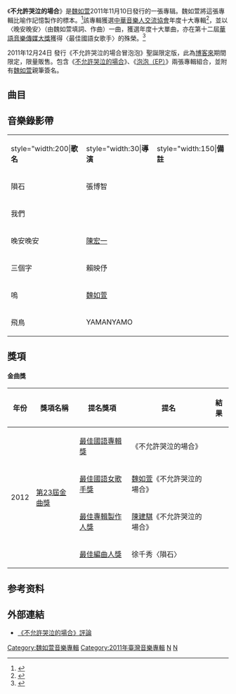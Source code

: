 {{Album infobox | 
|  Name        = 不允許哭泣的場合
|  Type        = 專輯
|  Artist      = [[魏如萱|魏如萱]]
|  Cover       = 不允許哭泣的場合.jpg
|  Released    = 2011年11月10日
|  Genre       = 華語流行音樂
|  Length      = 51:49
|  Label       = [[亞神音樂|亞神音樂]]<ref>{{cite web|url=https://www.bamid.gov.tw/information_176_64136.html|title=第23屆金曲獎流行音樂類入圍名單|publisher=文化部影視及流行音樂產業局|quote=不允許哭泣的場合／亞神音樂娛樂股份有限公司|accessdate=2020-04-20|archive-date=2019-09-29|archive-url=https://web.archive.org/web/20190929192749/https://www.bamid.gov.tw/information_176_64136.html|dead-url=no}}</ref>
|  Producer    = [[陳建騏|陳建騏]]
|  Last album  = [[優雅的刺蝟|優雅的刺蝟]]<br/>（2010年）
|  This album  = [[不允許哭泣的場合|不允許哭泣的場合]]<br/>（2011年）
|  Next album  = [[還是要相信愛情啊混蛋們|還是要相信愛情啊混蛋們]]<br/>（2014年）
| Reviews       = 
*[[HitFM聯播網|Hit Fm]] - 2011年度十大專輯
*[[中華音樂人交流協會|中華音樂人交流協會]] - 2011年度十大專輯
}}
《'''不允許哭泣的場合'''》是[[魏如萱|魏如萱]]2011年11月10日發行的一張專辑。魏如萱將這張專輯比喻作記憶製作的標本。<ref>{{Cite web |url=http://tw.kkbox.com/album/7IH-zw7CGF4PqA0F1BF70091-index.html#album-description |title=不允許哭泣的場合專輯介紹 |access-date=2012-07-18 |archive-url=https://web.archive.org/web/20120315063606/http://tw.kkbox.com/album/7IH-zw7CGF4PqA0F1BF70091-index.html#album-description |archive-date=2012-03-15 |dead-url=yes }}</ref>該專輯獲選[[中華音樂人交流協會|中華音樂人交流協會]]年度十大專輯<ref>{{Cite web |url=http://www.musicman.org.tw/musicman/library_detail.php?song_no=63 |title=中華音樂人交流協會年度十大專輯 |accessdate=2012-07-18 |archive-date=2009-06-01 |archive-url=https://web.archive.org/web/20090601190032/http://www.musicman.org.tw/musicman/library_detail.php?song_no=63 |dead-url=yes }}</ref>，並以〈晚安晚安〉（由魏如萱填詞、作曲）一曲，獲選年度十大單曲，亦在第十二屆[[華語音樂傳媒大獎|華語音樂傳媒大獎]]獲得〈最佳國語女歌手〉的殊榮。<ref>{{Cite web |url=http://m2.21cn.com/topic/music/mediaawards12/ |title=華語音樂傳媒大獎 |accessdate=2012-07-18 |archive-date=2012-07-23 |archive-url=https://web.archive.org/web/20120723070658/http://m2.21cn.com/topic/music/mediaawards12/ |dead-url=no }}</ref>

2011年12月24日 發行《不允許哭泣的場合冒泡泡》聖誕限定版，此為[[博客來|博客來]]期間限定，限量販售。包含《[[不允許哭泣的場合|不允許哭泣的場合]]》、《[[泡泡_(單曲)|泡泡（EP）]]》兩張專輯組合，並附有[[魏如萱|魏如萱]]親筆簽名。

== 曲目 ==
{{Tracklist
| total_length = 51:49

| title1 = 溶話<br />
| note1 = <small>''Bubble Life''</small>
| longnote1 = 
| music1 = 魏如萱、張瀚中
| lyrics1 = [[魏如萱|魏如萱]]
| arranger1 = 羅恩妮
| length1 = 5:09

| title2 = 三個字<br />
| note2 = <small>''Close Friends''</small>
| longnote2 = 
| music2 = 韓立康
| lyrics2 = 魏如萱
| arranger2 = 韓立康
| length2 = 3:43

| title3 = 一時<br />
| note3 = <small>''Once''</small>
| longnote3 = 
| music3 = 魏如萱
| lyrics3 = 魏如萱
| arranger3 =  Peter@the marshmallow kisses
| length3 = 3:14

| title4 = 脫光光<br />
| note4 = <small>''Naked In The Dark''</small>
| longnote4 = 
| music4 = 魏如萱
| lyrics4 = 魏如萱
| arranger4 = Oliver
| length4 = 4:30

| title5 = 抽屜<br />
| note5 = <small>''Drawers''</small>
| longnote5 = 
| music5 = 張瀚中
| lyrics5 =
| arranger5 = 
| length5 = 2:06

| title6 = 隕石<br />
| note6 = <small>''One Stone, One Story''</small>
| longnote6 = 
| music6 = [[陳建騏|陳建騏]]
| lyrics6 = 魏如萱
| arranger6 = 徐千秀
| length6 = 4:41

| title7 = 勾引<br />
| note7 = <small>''Lovers''</small>
| longnote7 = 
| music7 = 陳建騏
| lyrics7 = [[李格弟|李格弟]]
| arranger7 = 陳建騏
| length7 = 8:07

| title8 = 晚安晚安<br />
| note8 = <small>''Bonne Nuit''</small>
| longnote8 = 
| music8 = 魏如萱
| lyrics8 = 魏如萱
| arranger8 = 陳建騏
| length8 = 3:56

| title9 =  我們<br />
| note9 = <small>''Us''</small>
| longnote9 = 
| music9 = [[雷光夏|雷光夏]]
| lyrics9 = 雷光夏
| arranger9 = 韓立康
| length9 = 4:01

| title10 = 飛鳥<br />
| note10 = <small>''Stary Birds''</small>
| longnote10 = 
| music10 = 魏如萱、韓立康
| lyrics10 = 魏如萱
| arranger10 = JackieYu@WhiteMusic
| length10 = 5:18

| title11 = 吼呦<br />
| note11 = <small>''Roarrrr''</small>
| longnote11 = 
| music11 = 魏如萱
| lyrics11 = 魏如萱
| arranger11 = 韓立康
| length11 = 3:51

| title12 = 嗚<br />
| note12 = <small>''Woo''</small>
| longnote12 = 
| music12 = 魏如萱
| lyrics12 = 魏如萱
| arranger12 = 魏如萱
| length12 = 3:13
}}

== 音樂錄影帶 ==
{| class="wikitable" 
|- align=center
|style="width:200|'''歌名'''||style="width:30|'''導演'''||style="width:150|'''備註'''
|-
|  隕石 || 張博智 || 
|-
|我們 ||  || 
|-
| 晚安晚安 || [[陳宏一|陳宏一]] || 
|-
| 三個字 || 賴映伃 || 
|-
| 嗚 || [[魏如萱|魏如萱]] || 
|-
|  飛鳥 || YAMANYAMO || 
|}

== 獎項 ==
====金曲獎====
{| class="wikitable"
! 年份
! 獎項名稱
! 提名獎項
! 提名
! 結果
|- 
| rowspan="4"|2012
| rowspan="4"|[[第23屆金曲獎|第23屆金曲獎]]
|[[最佳國語專輯獎_(金曲獎)|最佳國語專輯獎]]
|《不允許哭泣的場合》
|{{nom}}
|- 
|[[最佳國語女歌手獎_(金曲奖)|最佳國語女歌手獎]]
|[[魏如萱|魏如萱]]《不允許哭泣的場合》
|{{nom}}
|- 
|[[最佳專輯製作人獎_(金曲獎)|最佳專輯製作人獎]]
|[[陳建騏|陳建騏]]《不允許哭泣的場合》
|{{nom}}
|- 
|[[最佳編曲人獎_(金曲獎)|最佳編曲人獎]]
|徐千秀〈隕石〉
|{{nom}}
|}

==参考资料==
<references/>

==外部連結==
*[https://web.archive.org/web/20120509082812/http://www.indievox.com/review/74 《不允許哭泣的場合》評論]

{{魏如萱}}

[[Category:魏如萱音樂專輯|Category:魏如萱音樂專輯]]
[[Category:2011年臺灣音樂專輯|Category:2011年臺灣音樂專輯]]
[[Category:中華音樂人交流協會十大專輯獲獎作品|N]]
[[Category:中華音樂人交流協會十大單曲獲獎作品|N]]
